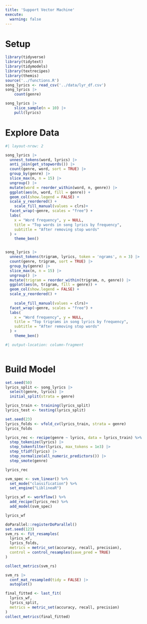 ```yaml
---
title: 'Support Vector Machine'
execute: 
  warning: false
---
```


# Setup

```r
library(tidyverse)
library(tidytext)
library(tidymodels)
library(textrecipes)
library(themis)
source('../functions.R')
song_lyrics <- read_csv('../data/lyr_df.csv')
song_lyrics |>
    count(genre)
```

```r
song_lyrics |>
    slice_sample(n = 10) |>
    pull(lyrics)
```

# Explore Data

```r
#| layout-nrow: 2

song_lyrics |> 
  unnest_tokens(word, lyrics) |> 
  anti_join(get_stopwords()) |> 
  count(genre, word, sort = TRUE) |> 
  group_by(genre) |> 
  slice_max(n, n = 15) |> 
  ungroup() |> 
  mutate(word = reorder_within(word, n, genre)) |> 
  ggplot(aes(n, word, fill = genre)) +
  geom_col(show.legend = FALSE) +
  scale_y_reordered() +
    scale_fill_manual(values = clrs)+
  facet_wrap(~genre, scales = "free") +
  labs(
    x = "Word frequency", y = NULL,
    title = "Top words in song lyrics by frequency",
    subtitle = "After removing stop words"
  ) +
    theme_ben()


song_lyrics |> 
  unnest_tokens(trigram, lyrics, token = 'ngrams', n = 3) |> 
  count(genre, trigram, sort = TRUE) |> 
  group_by(genre) |> 
  slice_max(n, n = 15) |> 
  ungroup() |> 
  mutate(trigram = reorder_within(trigram, n, genre)) |> 
  ggplot(aes(n, trigram, fill = genre)) +
  geom_col(show.legend = FALSE) +
  scale_y_reordered() +
    
    scale_fill_manual(values = clrs)+
  facet_wrap(~genre, scales = "free") +
  labs(
    x = "Word frequency", y = NULL,
    title = "Top trigrams in song lyrics by frequency",
    subtitle = "After removing stop words"
  ) +
    theme_ben()
```

```r
#| output-location: column-fragment



```

# Build Model

```r

set.seed(50)
lyrics_split <- song_lyrics |> 
  select(genre, lyrics) |> 
  initial_split(strata = genre)

lyrics_train <- training(lyrics_split)
lyrics_test <- testing(lyrics_split)

set.seed(23)
lyrics_folds <- vfold_cv(lyrics_train, strata = genre)
lyrics_folds
```

```r



lyrics_rec <- recipe(genre ~ lyrics, data = lyrics_train) %>%
  step_tokenize(lyrics) |> 
  step_tokenfilter(lyrics, max_tokens = 1e3) |> 
  step_tfidf(lyrics) |> 
  step_normalize(all_numeric_predictors()) |> 
  step_smote(genre)

lyrics_rec
```

```r

svm_spec <- svm_linear() %>%
  set_mode("classification") %>%
  set_engine("LiblineaR")

lyrics_wf <- workflow() %>%
  add_recipe(lyrics_rec) %>%
  add_model(svm_spec)

lyrics_wf
```

```r
doParallel::registerDoParallel()
set.seed(123)
svm_rs <- fit_resamples(
  lyrics_wf,
  lyrics_folds,
  metrics = metric_set(accuracy, recall, precision),
  control = control_resamples(save_pred = TRUE)
)

collect_metrics(svm_rs)
```

```r

svm_rs |> 
  conf_mat_resampled(tidy = FALSE) |> 
  autoplot() 
```

```r
final_fitted <- last_fit(
  lyrics_wf,
  lyrics_split,
  metrics = metric_set(accuracy, recall, precision)
)
collect_metrics(final_fitted)
```
